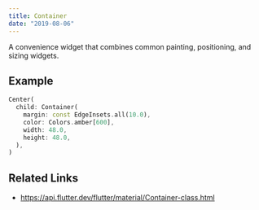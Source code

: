 ```yaml
---
title: Container
date: "2019-08-06"
---
```


A convenience widget that combines common painting, positioning, and sizing widgets.

## Example

```dart liveslice=Container
Center(
  child: Container(
    margin: const EdgeInsets.all(10.0),
    color: Colors.amber[600],
    width: 48.0,
    height: 48.0,
  ),
)
```

## Related Links
- https://api.flutter.dev/flutter/material/Container-class.html
